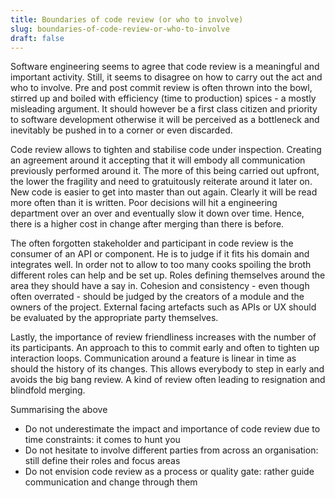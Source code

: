 ```yaml
---
title: Boundaries of code review (or who to involve)
slug: boundaries-of-code-review-or-who-to-involve
draft: false
---
```


Software engineering seems to agree that code review is a meaningful and important activity. Still, it seems to disagree on how to carry out the act and who to involve. Pre and post commit review is often thrown into the bowl, stirred up and boiled with efficiency (time to production) spices - a mostly misleading argument. It should however be a first class citizen and priority to software development otherwise it will be perceived as a bottleneck and inevitably be pushed in to a corner or even discarded.

Code review allows to tighten and stabilise code under inspection. Creating an agreement around it accepting that it will embody all communication previously performed around it. The more of this being carried out upfront, the lower the fragility and need to gratuitously reiterate around it later on. New code is easier to get into master than out again. Clearly it will be read more often than it is written. Poor decisions will hit a engineering department over an over and eventually slow it down over time. Hence, there is a higher cost in change after merging than there is before.

The often forgotten stakeholder and participant in code review is the consumer of an API or component. He is to judge if it fits his domain and integrates well. In order not to allow to too many cooks spoiling the broth different roles can help and be set up. Roles defining themselves around the area they should have a say in. Cohesion and consistency - even though often overrated - should be judged by the creators of a module and the owners of the project. External facing artefacts such as APIs or UX should be evaluated by the appropriate party themselves.

Lastly, the importance of review friendliness increases with the number of its participants. An approach to this to commit early and often to tighten up interaction loops. Communication around a feature is linear in time as should the history of its changes. This allows everybody to step in early and avoids the big bang review. A kind of review often leading to resignation and blindfold merging.

Summarising the above

- Do not underestimate the impact and importance of code review due to time constraints: it comes to hunt you
- Do not hesitate to involve different parties from across an organisation: still define their roles and focus areas
- Do not envision code review as a process or quality gate: rather guide communication and change through them
